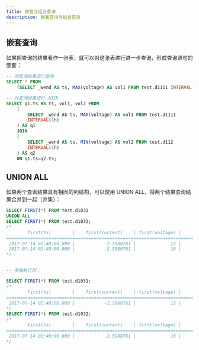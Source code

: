 ```yaml
---
title: 嵌套与组合查询
description: 嵌套查询与组合查询
---
```


## 嵌套查询

如果把查询的结果看作一张表，就可以对这张表进行进一步查询，形成查询语句的嵌套：

```sql
-- 对查询结果进行查询
SELECT * FROM
    (SELECT _wend AS ts, MAX(voltage) AS vol1 FROM test.d1111 INTERVAL(1h));

-- 对查询结果进行 JOIN
SELECT q1.ts AS ts, vol1, vol2 FROM 
    (
        SELECT _wend AS ts, MAX(voltage) AS vol1 FROM test.d1111
        INTERVAL(1h)
    ) AS q1
    JOIN
    (
        SELECT _wend AS ts, MIN(voltage) AS vol2 FROM test.d112
        INTERVAL(1h)
    ) AS q2 
    ON q1.ts=q2.ts;
```

## UNION ALL

如果两个查询结果具有相同的列结构，可以使用 UNION ALL，将两个结果查询结果合并到一起（并集）：

```sql
SELECT FIRST(*) FROM test.d1031
UNION ALL
SELECT FIRST(*) FROM test.d1032;
/*
        first(ts)        |    first(current)    | first(voltage) |     first(phase)     |
=========================================================================================
 2017-07-14 02:40:00.000 |           -2.5980761 |             12 |           -0.8560250 |
 2017-07-14 02:40:00.000 |           -2.5980761 |             16 |           -0.8660250 |
*/


-- 单独执行时；

SELECT FIRST(*) FROM test.d1031;
/*
        first(ts)        |    first(current)    | first(voltage) |     first(phase)     |
=========================================================================================
 2017-07-14 02:40:00.000 |           -2.5980761 |             12 |           -0.8560250 |
*/
SELECT FIRST(*) FROM test.d1032;
/*
        first(ts)        |    first(current)    | first(voltage) |     first(phase)     |
=========================================================================================
 2017-07-14 02:40:00.000 |           -2.5980761 |             16 |           -0.8660250 |
*/
```